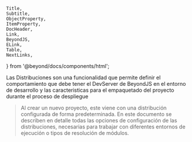 	Title,
	Subtitle,
	ObjectProperty,
	ItemProperty,
	DocHeader,
	Link,
	BeyondJS,
	ELink,
	Table,
	NextLinks,
} from '@beyond/docs/components/html';

<DocHeader id="intro" pretitle="Paquetes" title="Distribuciones" />

Las Distribuciones son una funcionalidad que permite definir el comportamiento que debe tener el DevServer de BeyondJS en el entorno de desarrollo y las caracteristicas para el empaquetado del proyecto durante el proceso de despliegue

> Al crear un nuevo proyecto, este viene con una distribución configurada de forma predeterminada. En este documento se describen en detalle todas las opciones de configuración de las distribuciones, necesarias para trabajar con diferentes entornos de ejecución o tipos de resolución de módulos.

<Title id="definition" tag="h2" text="Definición" />

Las distribuciones se definen en el archivo `project.json`, en la propiedad `distirbutions`
del entry point `development`.

Un ejemplo de una distribución es:

<Code>
	{` {
    "name": "web",
    "platform": "web",
    "environment": "development",
    "ports": {
        "bundles": 3500
    }
},
`}
</Code>

<Title id="properties" tag="h2" text="Propiedades" />

-   <ObjectProperty type="string">name</ObjectProperty> Nombre identificador de la distribución.
-   <ObjectProperty type="string">platform</ObjectProperty> identificador de la plataforma que utiliza la distribución. Puede
    ver los identificadores de plataformas en la <Link href="/platforms">sección de Plataformas</Link>

-   <ObjectProperty type="string">environment</ObjectProperty> soporta los valores `deployment` y `production`.
-   <ObjectProperty type="object">ports</ObjectProperty> recibe un objeto con las siguientes propiedades :

        -   <ObjectProperty type="number">bundles</ObjectProperty> puerto en el que el DevServer devolverá los bundles.
        -   <ObjectProperty type="number">http</ObjectProperty> Este puerto lo requiere <BeyondJS /> en proyectos que deban ser
            renderizados con SSR o proyectos backend que utilicen el paquete `@beyond-js/bee` para poder interactuar con el DevServer.
        -   <ObjectProperty type="number">inspect</ObjectProperty> Puerto para conectar debuggers o inspectores de código.

-   <ObjectProperty type="object">ts</ObjectProperty> Objeto manejado para gestionar configuraciones del compilador typescript,
    actualmente soporta las siguientes propiedades:

    -   <ItemProperty type="string" optional label="compiler">
        	acepta los valores `ts` y `transpiler`.
        </ItemProperty>

-   <ItemProperty type="string" optional label="backend">
    	Esta propiedad se utiliza cuando el paquete es un proyecto que se conecta con un servicio node de tipo backend.
    	Puedes leer más acerca de esto en la <Link href="/bridges">sección de Bridges</Link> .
    </ItemProperty>

A continuación se muestran una lista de ejemplos con las configuraciones esenciales de las distribuciones para tener un mejor entendimiento

<Title tag="h4" text="Paquetes Web" />

La distribución web se configura para el manejo de proyectos web, moviles o de escritorio.

<CodeBox title="package.json">
	{`  "deployment": {
    "distributions": [
       {
        "name": "web",
        "platform": "web",
        "environment": "development",
        "ports": {
          "bundles": 6500
        }
      }
    ]
  }`}
</CodeBox>

<Title tag="h4" text="Paquetes Backend" />

Puedes crear proyectos backend con tres tipos de plataformas **node**, **deno** y **backend**.

Todas representan un script que puede ser ejecutado como servicio en un entorno de ejecución Node o Deno (se debe utilizar la plataforma definida para cada caso).

<BeyondJS /> utiliza la plataforma para identificar la forma en que debe empaquetarse el código.

> La distribución backend en BeyondJS es un servicio de Node.js que permite conectarse a otros servicios o clientes a través de WebSockets.

> Gracias a los bundles de tipo bridge, el desarrollo de la funcionalidad backend se facilita mediante la generación automática de una API con tipado de datos y soporte para HMR en entornos de desarrollo. Esto brinda a los programadores la capacidad de crear y consumir fácilmente métodos definidos en el backend.

La configuración de estas distribuciones se realiza de la siguiente forma, teniendo en cuenta que los valores como "name" y los puertos de configuración, son definidos por el desarrollador y que el valor de la plataforma dependerá
de la finalidad del paquete y el entorno a utilizar.

<CodeBox title="package.json">
	{`  "deployment": {
    "distributions": [
      {
        "name": "backend",
        "platform": "backend",
        "environment": "development",
        "ports": {
          "bundles": 6580,
          "http": 6581,
          "inspect": 6582
        }
      }
    ]
  }`}
</CodeBox>

<Title tag="h4" text="Configuración Web y Backend" />

En proyectos en donde se requiera interacción cliente y servidor, se puede agregar la configuración de ambas distribuciones e interactuar en simultaneo con el Dev Server de <BeyondJS/> para tener una experiencia eficiente y homogenea en el desarrollo.

Para hacerlo, es necesario agregar ambas distribuciones y especificar **en la distribución web la propiedad "backend" que debe llevar cómo valor el nombre que se le haya colocado a la distribución backend**.

<CodeBox title="package.json">
	{`"deployment": {
    "distributions": [
      {
        "name": "web",
        "platform": "web",
        "environment": "development",
        "backend": "backend",
        "ports": {
          "bundles": 6510
        }
      },
      {
        "name": "backend",
        "platform": "backend",
        "environment": "development",
        "ports": {
          "bundles": 6511,
          "http": 6512,
          "inspect": 6513
        }
      }
    ]
  }
`}
</CodeBox>

<Title tag="h3" text="Formato de resolución de módulos" />

El formato de resolución de módulos en <BeyondJS/> se establece automáticamente en función del tipo de distribución. No obstante, los desarrolladores pueden modificarlos según sus necesidades agregando la propiedad 'bundles' en la configuración de la distribución.

La propiedad 'bundles' es un objeto que incluye una propiedad 'mode', cuyo valor determina el tipo de resolución de módulos.

Los valores aceptados para 'mode' son: 'amd', 'sjs', 'esm', 'cjs'.

Ejemplo:

<CodeBox title="package.json">
	{`  "deployment": {
    "distributions": [
      {
        "name": "web",
        "platform": "web",
        "bundles": {
            "mode": "esm"
        },
        "ports": {
          "bundles": 6580
        }
      }
    ]
  }`}
</CodeBox>

<NextLinks items={['backend', 'frontend/intro']} />
